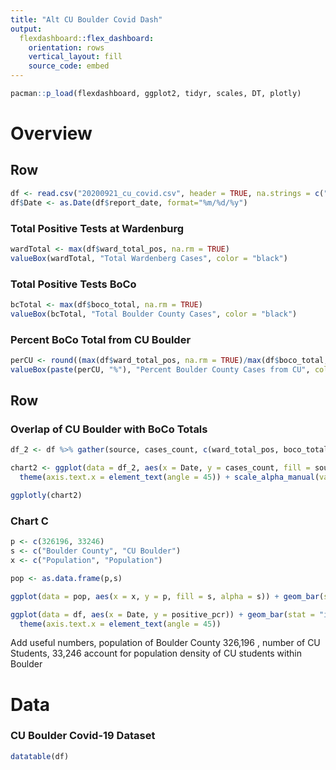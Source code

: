 ```yaml
---
title: "Alt CU Boulder Covid Dash"
output: 
  flexdashboard::flex_dashboard:
    orientation: rows
    vertical_layout: fill
    source_code: embed
---
```


<!--- .css scripts can be added directly into html markdown docs --->
<style>                     
.navbar {
  background-color:black;
  border-color:black;
}
.navbar-brand {
color:gold!important;
}
</style> 
<!--- the example above changes the header bars colors --->


```r
pacman::p_load(flexdashboard, ggplot2, tidyr, scales, DT, plotly)
```

Overview
=======================================================================

Row
-----------------------------------------------------------------------

```r
df <- read.csv("20200921_cu_covid.csv", header = TRUE, na.strings = c("",NA))
df$Date <- as.Date(df$report_date, format="%m/%d/%y")
```

### Total Positive Tests at Wardenburg

```r
wardTotal <- max(df$ward_total_pos, na.rm = TRUE)
valueBox(wardTotal, "Total Wardenberg Cases", color = "black")
```

### Total Positive Tests BoCo

```r
bcTotal <- max(df$boco_total, na.rm = TRUE)
valueBox(bcTotal, "Total Boulder County Cases", color = "black")
```

### Percent BoCo Total from CU Boulder

```r
perCU <- round((max(df$ward_total_pos, na.rm = TRUE)/max(df$boco_total, na.rm = TRUE))*100,2)
valueBox(paste(perCU, "%"), "Percent Boulder County Cases from CU", color = "gold")
```

Row
-----------------------------------------------------------------------

### Overlap of CU Boulder with BoCo Totals

```r
df_2 <- df %>% gather(source, cases_count, c(ward_total_pos, boco_total))

chart2 <- ggplot(data = df_2, aes(x = Date, y = cases_count, fill = source, alpha = source)) + geom_bar(stat = "identity", position = "identity") +
  theme(axis.text.x = element_text(angle = 45)) + scale_alpha_manual(values=c(.3, .8))

ggplotly(chart2)
```

### Chart C

```r
p <- c(326196, 33246)
s <- c("Boulder County", "CU Boulder")
x <- c("Population", "Population")

pop <- as.data.frame(p,s)

ggplot(data = pop, aes(x = x, y = p, fill = s, alpha = s)) + geom_bar(stat = "identity", position = "identity") + scale_alpha_manual(values=c(.3, .8)) + scale_y_continuous(labels = comma)
```

```r
ggplot(data = df, aes(x = Date, y = positive_pcr)) + geom_bar(stat = "identity") +
  theme(axis.text.x = element_text(angle = 45))
```

Add useful numbers, population of Boulder County 326,196 , number of CU Students, 33,246 account for population density of CU students within Boulder

Data
==============================================================

### CU Boulder Covid-19 Dataset

```r
datatable(df)
```